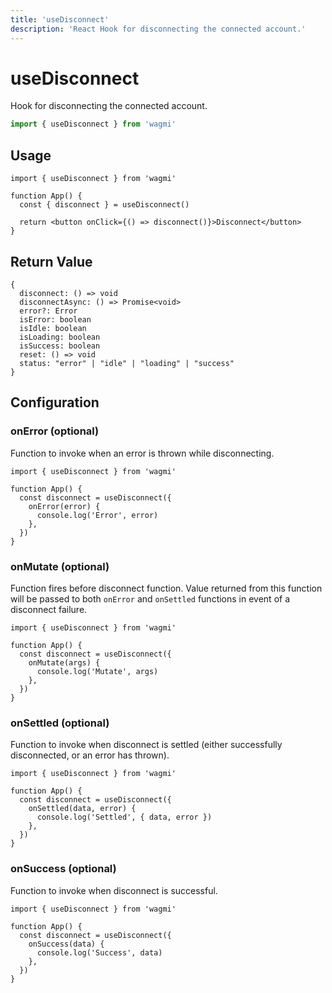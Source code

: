 ```yaml
---
title: 'useDisconnect'
description: 'React Hook for disconnecting the connected account.'
---
```


# useDisconnect

Hook for disconnecting the connected account.

```ts
import { useDisconnect } from 'wagmi'
```

## Usage

```tsx
import { useDisconnect } from 'wagmi'

function App() {
  const { disconnect } = useDisconnect()

  return <button onClick={() => disconnect()}>Disconnect</button>
}
```

## Return Value

```tsx
{
  disconnect: () => void
  disconnectAsync: () => Promise<void>
  error?: Error
  isError: boolean
  isIdle: boolean
  isLoading: boolean
  isSuccess: boolean
  reset: () => void
  status: "error" | "idle" | "loading" | "success"
}
```

## Configuration

### onError (optional)

Function to invoke when an error is thrown while disconnecting.

```tsx {5-7}
import { useDisconnect } from 'wagmi'

function App() {
  const disconnect = useDisconnect({
    onError(error) {
      console.log('Error', error)
    },
  })
}
```

### onMutate (optional)

Function fires before disconnect function. Value returned from this function will be passed to both `onError` and `onSettled` functions in event of a disconnect failure.

```tsx {5-7}
import { useDisconnect } from 'wagmi'

function App() {
  const disconnect = useDisconnect({
    onMutate(args) {
      console.log('Mutate', args)
    },
  })
}
```

### onSettled (optional)

Function to invoke when disconnect is settled (either successfully disconnected, or an error has thrown).

```tsx {5-7}
import { useDisconnect } from 'wagmi'

function App() {
  const disconnect = useDisconnect({
    onSettled(data, error) {
      console.log('Settled', { data, error })
    },
  })
}
```

### onSuccess (optional)

Function to invoke when disconnect is successful.

```tsx {5-7}
import { useDisconnect } from 'wagmi'

function App() {
  const disconnect = useDisconnect({
    onSuccess(data) {
      console.log('Success', data)
    },
  })
}
```
